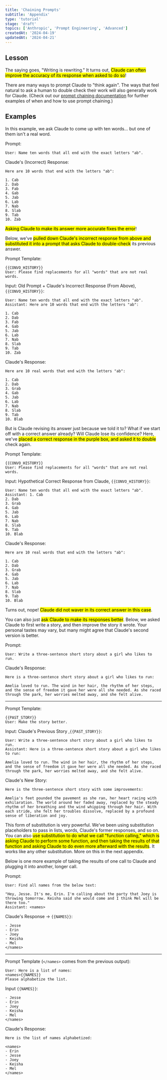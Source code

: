```yaml
---
title: 'Chaining Prompts'
subtitle: 'Appendix'
type: 'tutorial'
stage: 'draft'
topics: ['Anthropic', 'Prompt Engineering', 'Advanced']
createdAt: '2024-04-19'
updatedAt: '2024-04-21'
---
```


## Lesson

The saying goes, "Writing is rewriting." It turns out, <mark>Claude can often improve the accuracy of its response when asked to do so</mark>!

There are many ways to prompt Claude to "think again". The ways that feel natural to ask a human to double check their work will also generally work for Claude. (Check out our [prompt chaining documentation](https://docs.anthropic.com/claude/docs/chain-prompts) for further examples of when and how to use prompt chaining.)

## Examples

In this example, we ask Claude to come up with ten words... but one of them isn't a real word.

Prompt:

```
User: Name ten words that all end with the exact letters "ab".
```

Claude's (Incorrect) Response:

```
Here are 10 words that end with the letters "ab":

1. Cab
2. Dab
3. Fab
4. Gab
5. Jab
6. Lab
7. Nab
8. Slab
9. Tab
10. Zab
```

<mark>Asking Claude to make its answer more accurate fixes the error</mark>!

Below, we've <mark>pulled down Claude's incorrect response from above and substituted it into a prompt that asks Claude to double-check</mark> its previous answer.

Prompt Template:

```
{{CONVO_HISTORY}}
User: Please find replacements for all "words" that are not real words.
```

Input: Old Prompt + Claude's Incorrect Response (From Above), `{{CONVO_HISTORY}}`:

```
User: Name ten words that all end with the exact letters "ab".
Assistant: Here are 10 words that end with the letters "ab":

1. Cab
2. Dab
3. Fab
4. Gab
5. Jab
6. Lab
7. Nab
8. Slab
9. Tab
10. Zab
```

Claude's Response:

```
Here are 10 real words that end with the letters "ab":

1. Cab
2. Dab
3. Grab
4. Gab
5. Jab
6. Lab
7. Nab
8. Slab
9. Tab
10. Blab
```

But is Claude revising its answer just because we told it to? What if we start off with a correct answer already? Will Claude lose its confidence? Here, we've <mark>placed a correct response in the purple box, and asked it to double</mark> check again.

Prompt Template:

```
{{CONVO_HISTORY}}
User: Please find replacements for all "words" that are not real words.
```

Input: Hypothetical Correct Response from Claude, `{{CONVO_HISTORY}}`:

```
User: Name ten words that all end with the exact letters "ab".
Assistant: 1. Cab
2. Dab
3. Grab
4. Gab
5. Jab
6. Lab
7. Nab
8. Slab
9. Tab
10. Blab
```

Claude's Response:

```
Here are 10 real words that end with the letters "ab":

1. Cab
2. Dab
3. Grab
4. Gab
5. Jab
6. Lab
7. Nab
8. Slab
9. Tab
10. Blab
```

Turns out, nope! <mark>Claude did not waver in its correct answer in this case</mark>.

You can also just <mark>ask Claude to make its responses better</mark>. Below, we asked Claude to first write a story, and then improve the story it wrote. Your personal tastes may vary, but many might agree that Claude's second version is better.

Prompt:

```
User: Write a three-sentence short story about a girl who likes to run.
```

Claude's Response:

```
Here is a three-sentence short story about a girl who likes to run:

Amelia loved to run. The wind in her hair, the rhythm of her steps, and the sense of freedom it gave her were all she needed. As she raced through the park, her worries melted away, and she felt alive.
```

---

Prompt Template:

```
{{PAST_STORY}}
User: Make the story better.
```

Input: Claude's Previous Story ,`{{PAST_STORY}}`:

```
User: Write a three-sentence short story about a girl who likes to run.
Assistant: Here is a three-sentence short story about a girl who likes to run:

Amelia loved to run. The wind in her hair, the rhythm of her steps, and the sense of freedom it gave her were all she needed. As she raced through the park, her worries melted away, and she felt alive.
```

Claude's New Story:

```
Here is the three-sentence short story with some improvements:

Amelia's feet pounded the pavement as she ran, her heart racing with exhilaration. The world around her faded away, replaced by the steady rhythm of her breathing and the wind whipping through her hair. With each stride, she felt her troubles dissolve, replaced by a profound sense of liberation and joy.
```

This form of substitution is very powerful. We've been using substitution placeholders to pass in lists, words, Claude's former responses, and so on. You can also <mark>use substitution to do what we call "function calling," which is asking Claude to perform some function, and then taking the results of that function and asking Claude to do even more afterward with the results</mark>. It works like any other substitution. More on this in the next appendix.

Below is one more example of taking the results of one call to Claude and plugging it into another, longer call.

Prompt:

```
User: Find all names from the below text:

"Hey, Jesse. It's me, Erin. I'm calling about the party that Joey is throwing tomorrow. Keisha said she would come and I think Mel will be there too."
Assistant: <names>
```

Claude's Response → `{{NAMES}}`:

```
- Jesse
- Erin
- Joey
- Keisha
- Mel
</names>
```

---

Prompt Template (`</names>` comes from the previous output):

```
User: Here is a list of names:
<names>{{NAMES}}
Please alphabetize the list.
```

Input `{{NAMES}}`:

```
- Jesse
- Erin
- Joey
- Keisha
- Mel
</names>
```

Claude's Response:

```
Here is the list of names alphabetized:

<names>
- Erin
- Jesse
- Joey
- Keisha
- Mel
</names>
```
